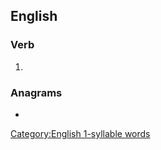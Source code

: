 ==English==

===Verb===
{{head|en|verb form}}

# {{en-past of|grue}}

===Anagrams===
* {{anagrams|en|Rudge|urged}}

[[Category:English 1-syllable words]]
